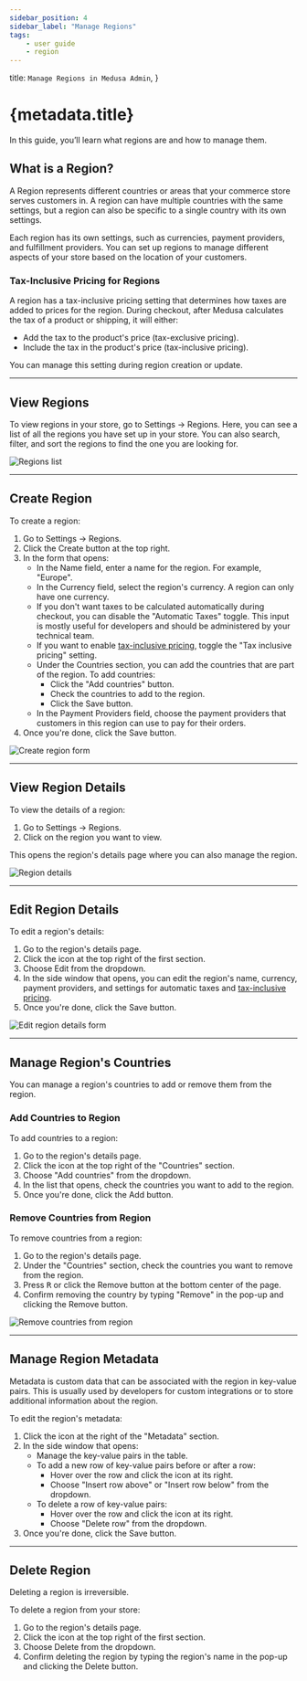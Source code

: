 ```yaml
---
sidebar_position: 4
sidebar_label: "Manage Regions"
tags:
    - user guide
    - region
---
```



  title: `Manage Regions in Medusa Admin`,
}

# {metadata.title}

In this guide, you’ll learn what regions are and how to manage them.

## What is a Region?

A Region represents different countries or areas that your commerce store serves customers in. A region can have multiple countries with the same settings, but a region can also be specific to a single country with its own settings.

Each region has its own settings, such as currencies, payment providers, and fulfillment providers. You can set up regions to manage different aspects of your store based on the location of your customers.

### Tax-Inclusive Pricing for Regions

A region has a tax-inclusive pricing setting that determines how taxes are added to prices for the region. During checkout, after Medusa calculates the tax of a product or shipping, it will either:

- Add the tax to the product's price (tax-exclusive pricing).
- Include the tax in the product's price (tax-inclusive pricing).

You can manage this setting during region creation or update.

---

## View Regions

To view regions in your store, go to Settings → Regions. Here, you can see a list of all the regions you have set up in your store. You can also search, filter, and sort the regions to find the one you are looking for.

![Regions list](https://res.cloudinary.com/dza7lstvk/image/upload/v1739965984/User%20Guide/Screenshot_2025-02-19_at_1.52.50_PM_xpbkm9.png)

---

## Create Region

To create a region:

1. Go to Settings → Regions.
2. Click the Create button at the top right.
3. In the form that opens:
    - In the Name field, enter a name for the region. For example, "Europe".
    - In the Currency field, select the region's currency. A region can only have one currency.
    - If you don't want taxes to be calculated automatically during checkout, you can disable the "Automatic Taxes" toggle. This input is mostly useful for developers and should be administered by your technical team.
    - If you want to enable [tax-inclusive pricing](#tax-inclusive-pricing-for-regions), toggle the "Tax inclusive pricing" setting.
    - Under the Countries section, you can add the countries that are part of the region. To add countries:
        - Click the "Add countries" button.
        - Check the countries to add to the region.
        - Click the Save button.
    - In the Payment Providers field, choose the payment providers that customers in this region can use to pay for their orders.
4. Once you're done, click the Save button.

![Create region form](https://res.cloudinary.com/dza7lstvk/image/upload/v1739968503/User%20Guide/Screenshot_2025-02-19_at_2.34.34_PM_dpciri.png)

---

## View Region Details

To view the details of a region:

1. Go to Settings → Regions.
2. Click on the region you want to view.

This opens the region's details page where you can also manage the region.

![Region details](https://res.cloudinary.com/dza7lstvk/image/upload/v1739968596/User%20Guide/Screenshot_2025-02-19_at_2.36.23_PM_ny7bip.png)

---

## Edit Region Details

To edit a region's details:

1. Go to the region's details page.
2. Click the <InlineIcon Icon={EllipsisHorizontal} alt="three-dots" /> icon at the top right of the first section.
3. Choose Edit from the dropdown.
4. In the side window that opens, you can edit the region's name, currency, payment providers, and settings for automatic taxes and [tax-inclusive pricing](#tax-inclusive-pricing-for-regions).
5. Once you're done, click the Save button.

![Edit region details form](https://res.cloudinary.com/dza7lstvk/image/upload/v1739968747/User%20Guide/Screenshot_2025-02-19_at_2.38.54_PM_cqali9.png)

---

## Manage Region's Countries

You can manage a region's countries to add or remove them from the region.

### Add Countries to Region

To add countries to a region:

1. Go to the region's details page.
2. Click the <InlineIcon Icon={EllipsisHorizontal} alt="three-dots" /> icon at the top right of the "Countries" section.
3. Choose "Add countries" from the dropdown.
4. In the list that opens, check the countries you want to add to the region.
5. Once you're done, click the Add button.

### Remove Countries from Region

To remove countries from a region:

1. Go to the region's details page.
2. Under the "Countries" section, check the countries you want to remove from the region.
3. Press <Kbd>R</Kbd> or click the Remove button at the bottom center of the page.
4. Confirm removing the country by typing "Remove" in the pop-up and clicking the Remove button.

![Remove countries from region](https://res.cloudinary.com/dza7lstvk/image/upload/v1739968984/User%20Guide/Screenshot_2025-02-19_at_2.42.51_PM_ol6mvj.png)

---

## Manage Region Metadata

Metadata is custom data that can be associated with the region in key-value pairs. This is usually used by developers for custom integrations or to store additional information about the region.

To edit the region's metadata:

1. Click the <InlineIcon Icon={ArrowUpRightOnBox} alt="arrow" /> icon at the right of the "Metadata" section.
2. In the side window that opens:
    - Manage the key-value pairs in the table.
    - To add a new row of key-value pairs before or after a row:
        - Hover over the row and click the <InlineIcon Icon={EllipsisVertical} alt="three-dots" /> icon at its right.
        - Choose "Insert row above" or "Insert row below" from the dropdown.
    - To delete a row of key-value pairs:
        - Hover over the row and click the <InlineIcon Icon={EllipsisVertical} alt="three-dots" /> icon at its right.
        - Choose "Delete row" from the dropdown.
3. Once you're done, click the Save button.

---

## Delete Region

<Note type="warning">

Deleting a region is irreversible.

</Note>

To delete a region from your store:

1. Go to the region's details page.
2. Click the <InlineIcon Icon={EllipsisHorizontal} alt="three-dots" /> icon at the top right of the first section.
3. Choose Delete from the dropdown.
4. Confirm deleting the region by typing the region's name in the pop-up and clicking the Delete button.
